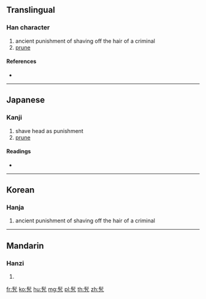 {{character info/new}}
==Translingual==

===Han character===
{{Han char|rn=190|rad=髟|as=02|sn=12|four=|canj=SHHN}}

# ancient punishment of shaving off the hair of a criminal
# [[prune]]

====References====
* {{Han ref|kx=1452.300|dkj=45359|dj=1983.050|hdz=74518.040|uh=9AE0|ud=39648}}

----

==Japanese==

===Kanji===
{{ja-kanji|grade=|rs=髟02}}

# shave head as punishment
# [[prune]]

====Readings====
* {{ja-readings|on=[[こん]] (kon)|kun=[[そる]] (soru)}}

----

==Korean==

===Hanja===
{{ko-hanja|hangeul=곤|eumhun=|rv=gon|mr=kon|y=kon}}

# ancient punishment of shaving off the hair of a criminal

----

==Mandarin==

===Hanzi===
{{cmn-hanzi|pin=[[dí]] ([[di2]]), [[dì]] ([[di4]]), [[kūn]] ([[kun1]])|wg=ti<sup>2</sup>, ti<sup>4</sup>, k'un<sup>1</sup>}}

# {{defn|lang=cmn|sort=髟02}}

[[fr:髠]]
[[ko:髠]]
[[hu:髠]]
[[mg:髠]]
[[pl:髠]]
[[th:髠]]
[[zh:髠]]